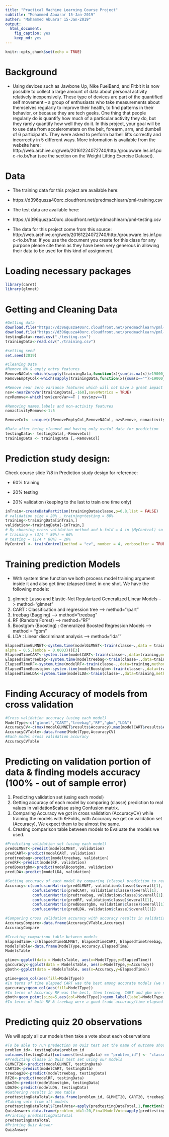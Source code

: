 ---
title: "Practical Machine Learning Course Project"
subtitle: "Mohammed Abuarar 15-Jan-2019"
auther: "Mohammed Abuarar 15-Jan-2019"
output: 
  html_document: 
    fig_caption: yes
    keep_md: yes
---

```{r setup, include=FALSE}
knitr::opts_chunk$set(echo = TRUE)
```

# Background

* Using devices such as Jawbone Up, Nike FuelBand, and Fitbit it is now possible to collect a large amount of data about personal activity relatively inexpensively. These type of devices are part of the quantified self movement – a group of enthusiasts who take measurements about themselves regularly to improve their health, to find patterns in their behavior, or because they are tech geeks. One thing that people regularly do is quantify how much of a particular activity they do, but they rarely quantify how well they do it. In this project, your goal will be to use data from accelerometers on the belt, forearm, arm, and dumbell of 6 participants. They were asked to perform barbell lifts correctly and incorrectly in 5 different ways. More information is available from the website here: http://web.archive.org/web/20161224072740/http:/groupware.les.inf.puc-rio.br/har (see the section on the Weight Lifting Exercise Dataset).  

# Data  
 
* The training data for this project are available here:  
  
* https://d396qusza40orc.cloudfront.net/predmachlearn/pml-training.csv  
  
* The test data are available here:  
  
* https://d396qusza40orc.cloudfront.net/predmachlearn/pml-testing.csv\  

* The data for this project come from this source: http://web.archive.org/web/20161224072740/http:/groupware.les.inf.puc-rio.br/har. If you use the document you create for this class for any purpose please cite them as they have been very generous in allowing their data to be used for this kind of assignment.

# Loading necessary packages
```{r LoadingPackages}
library(caret)
library(glmnet)
```

# Getting and Cleaning Data
```{r GettingCleaningData}
#Getting data
download.file("https://d396qusza40orc.cloudfront.net/predmachlearn/pml-training.csv", destfile = "./training.csv")
download.file("https://d396qusza40orc.cloudfront.net/predmachlearn/pml-testing.csv", destfile = "./testing.csv")
testingData<-read.csv("./testing.csv")
trainingData<-read.csv("./training.csv")

#setting seed
set.seed(2019)

#Cleaning Data
#Remove NA & empty entry features
RemoveNACol<-which(sapply(trainingData,function(x){sum(is.na(x))>19000}))
RemoveEmptyCol<-which(sapply(trainingData,function(x){sum(x=="")>19000}))

#Remove near zero variance features which will not have a great impact on prediction
nsv<-nearZeroVar(trainingData[,-160],saveMetrics = TRUE)
nzvRemove<-which(nsv$zeroVar==T | nsv$nzv==T)

#Removing names,labels and non-activity features
nonactivityRemove<-1:5

RemoveCol<- unique(c(RemoveEmptyCol,RemoveNACol, nzvRemove, nonactivityRemove))

#Data after being cleaned and having only useful data for prediction
testingData<- testingData[,-RemoveCol]
trainingData <- trainingData [,-RemoveCol]
```

# Prediction study design:  
Check course slide 7/8 in Prediction study design for reference:

* 60% training

* 20% testing

* 20% validation (keeping to the last to train one time only)
```{r PredictionStudyDesign}
inTrain<-createDataPartition(trainingData$classe,p=0.8,list = FALSE)
# validation size = 20% , training+testing = 80%
training<-trainingData[inTrain,]
validation<-trainingData[-inTrain,]
# By choosing cross validation method and k-fold = 4 in (MyControl) so
# training = (3/4 * 80%) = 60% 
# testing = (1/4 * 80%) = 20%
MyControl <- trainControl(method = "cv", number = 4, verboseIter = TRUE)
```

# Training prediction Models
* With system.time function we both process model training argument inside it and also get time (elapsed time) in one shot. 
We have the following models:
1. glmnet: Lasso and Elastic-Net Regularized Generalized Linear Models --> method="glmnet"
2. CART : Classification and regression tree --> method="rpart"
3. treebag (Bagging)  --> method="treebag"
4. RF (Random Forest) --> method="RF"
5. Boostgbm (Boosting) : Generalized Boosted Regression Models --> method = "gbm"
6. LDA : Linear discriminant analysis --> method="lda""
```{r TrainingPredictionModels,results = FALSE}
ElapsedTimeGLMNET<-system.time(modelGLMNET<-train(classe~.,data = training,method="glmnet",trControl=MyControl,tuneGrid = expand.grid(
alpha = 0.5,lambda = 0.0003)))[3]
ElapsedTimeCART<-system.time(modelCART<-train(classe~.,data=training,method="rpart",tuneLength=100,trControl=MyControl))[3]
ElapsedTimetreebag<-system.time(modeltreebag<-train(classe~.,data=training,method="treebag",trControl=MyControl))[3]
ElapsedTimeRF<-system.time(modelRF<-train(classe~.,data=training,method="ranger",tuneLength=3,trControl=MyControl))[3]
ElapsedTimeBoostgbm<-system.time(modelBoostgbm<-train(classe~.,data=training,method="gbm",tuneLength=3,trControl=MyControl))[3]
ElapsedTimeLDA<-system.time(modelLDA<-train(classe~.,data=training,method="lda",trControl=MyControl))[3]
```

# Finding Accuracy of models from cross validation 
```{r ModelAccuracyCV}
#Cross validation accuracy (using each model)
ModelType<-c("glmnet","CART","treebag","RF","gbm","LDA")
AccuracyCV<-c(max(modelGLMNET$results$Accuracy),max(modelCART$results$Accuracy),max(modeltreebag$results$Accuracy),max(modelRF$results$Accuracy),max(modelBoostgbm$results$Accuracy),max(modelLDA$results$Accuracy))
AccuracyCVTable<-data.frame(ModelType,AccuracyCV)
#Each model cross validation accuracy
AccuracyCVTable
```

# Predicting on validation portion of data & finding models accuracy (100% - out of sample error)
1. Predicting validation set (using each model)
2. Getting accuracy of each model by comparing (classe) prediction to real values in validation$calsse using Confusion matrix.
3. Comparing Accuracy we got in cross validation (AccuracyCV) while training the models with K-Folds, with Accuracy we get on validation set (Accuracy), We expect them to be almost the same.
4. Creating comparison table between models to Evaluate the models we used.
```{r PredictionValidationComparison}
#Predicting validation set (using each model)
predGLMNET<-predict(modelGLMNET, validation)
predCART<-predict(modelCART, validation)
predtreebag<-predict(modeltreebag, validation)
predRF<-predict(modelRF, validation)
predBoostgbm<-predict(modelBoostgbm, validation)
predLDA<-predict(modelLDA, validation)

#Getting accuracy of each model by comparing (classe) prediction to real values in validation$calsse using Confusion matrix.
Accuracy<-c(confusionMatrix(predGLMNET, validation$classe)$overall[1],
            confusionMatrix(predCART, validation$classe)$overall[1],
            confusionMatrix(predtreebag, validation$classe)$overall[1],
            confusionMatrix(predRF, validation$classe)$overall[1],
            confusionMatrix(predBoostgbm, validation$classe)$overall[1],
            confusionMatrix(predLDA, validation$classe)$overall[1])

#Comparing cross validation accuracy with accuracy results in validation set prediction (we predict them to be almost equal)
AccuracyCompare<-data.frame(AccuracyCVTable,Accuracy)
AccuracyCompare

#Creating comparison table between models
ElapsedTime<-c(ElapsedTimeGLMNET, ElapsedTimeCART, ElapsedTimetreebag, ElapsedTimeRF, ElapsedTimeBoostgbm, ElapsedTimeLDA)
ModelsTable<-data.frame(ModelType,Accuracy,ElapsedTime)
ModelsTable

gtime<-ggplot(data = ModelsTable, aes(x=ModelType,y=ElapsedTime))
gaccuracy<-ggplot(data = ModelsTable, aes(x=ModelType,y=Accuracy))
gboth<-ggplot(data = ModelsTable, aes(x=Accuracy,y=ElapsedTime))

gtime+geom_col(aes(fill=ModelType))
#In terms of time elapsed CART was the best among accurate models (we neglect LDA as it had bad accuracy)
gaccuracy+geom_col(aes(fill=ModelType))
#In terms of Accuracy RF was the best, then treebag, CART and gbm are slightly less accurate.
gboth+geom_point(size=5,aes(col=ModelType))+geom_label(label=ModelType,size=3,nudge_y=30)+scale_y_reverse()
#In terms of both RF & treebag were a good trade accuracy/time elapsed tradeoff

```

# Predicting quiz 20 observations
We will apply all our models then take a vote about each observations 
```{r Quiz}
#To be able to run predection on Quiz test set the name of outcome should be the same as it is training set and prediction models
problem_id<- testingData$problem_id
colnames(testingData)[colnames(testingData) == "problem_id"] <- "classe"
#Predicting Classe in Quiz test set using our models
GLMNET20<-predict(modelGLMNET, testingData)
CART20<-predict(modelCART, testingData)
treebag20<-predict(modeltreebag, testingData)
RF20<-predict(modelRF, testingData)
gbm20<-predict(modelBoostgbm, testingData)
LDA20<-predict(modelLDA, testingData)
#Gathering results in one table
predtestingDataTotal<-data.frame(problem_id, GLMNET20, CART20, treebag20, RF20, gbm20, LDA20)
#Taking vote from all models 
predtestingDataTotal$FinalVote<-apply(predtestingDataTotal,1,function(x) names(which.max(table(x))))
QuizAnswer<-data.frame(problem_id=1:20,FinalModelVote=apply(predtestingDataTotal,1,function(x) names(which.max(table(x)))))
#Printing predtestingDataTotal
predtestingDataTotal
#Printing Quiz Answer
QuizAnswer
```